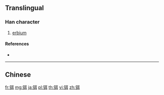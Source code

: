{{character info/new}}
{{also|鉺}}
==Translingual==

===Han character===
{{Han char|rn=167|rad=钅|as=06|sn=11|four=|canj=CSJ,OPSJ,XCSJ}}

# [[erbium]]

====References====
* {{Han ref|kx=1328.061|hdz=64194.040|uh=94D2|ud=38098}}

----

==Chinese==
{{zh-see|鉺}}

[[fr:铒]]
[[mg:铒]]
[[ja:铒]]
[[pl:铒]]
[[th:铒]]
[[vi:铒]]
[[zh:铒]]